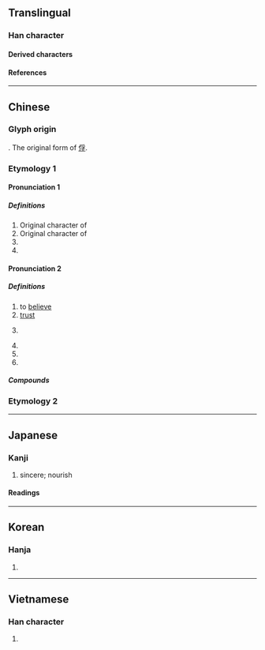 {{also|俘|孵}}
{{character info/new}}
==Translingual==

===Han character===
{{Han char|rn=39|rad=子|as=04|sn=7|four=20407|canj=BND|ids=⿱爫子}}

====Derived characters====
{{lang|mul|[[乳]] [[俘]] [[浮]] [[郛]] [[桴]] [[稃]] [[殍]] [[蜉]] [[艀]] [[孵]]}}

====References====
{{Han ref|kx=0278.060|dkj=06948|dj=0545.130|hdz=21012.060|uh=5B5A}}

----

==Chinese==
{{zh-forms}}

===Glyph origin===
{{Han etym}}

{{Han compound|爪|子}}. The original form of [[俘]].

<!--|c=fu1-->
{{attention|zh}}

===Etymology 1===
====Pronunciation 1====
{{zh-pron
|m=fū
|mc=y
|oc=y
|cat=v,n
}}

=====Definitions=====
{{zh-hanzi}}

# Original character of {{zh-l|俘}}
# Original character of {{zh-l|蜉}}
# {{zh-alt-form|孵}}
# {{zh-alt-form|稃}}

====Pronunciation 2====
{{zh-pron
|m=fú
|cat=
}}

=====Definitions=====
{{zh-hanzi}}

# to [[believe]]
# [[trust]]
# {{lb|zh|used in oracle bone}} {{zh-alt-form|俘}}
# {{zh-alt-form|浮}}
# {{zh-alt-form|莩}}
# {{zh-alt-form|付}}

=====Compounds=====
{{zh-der|中孚|孚乳|情孚意合|孚眾望|孚佑|美孚燈|簡孚|阮孚蠟屐|美孚油}}
===Etymology 2===
{{zh-see|孵|ss}}

----

==Japanese==

===Kanji===
{{ja-kanji|grade=|rs=子04}}

# sincere; nourish

====Readings====
{{ja-readings
|goon=ふ
|kanon=ふ
|kun=たまご-, はぐく-む
}}

----

==Korean==

===Hanja===
{{ko-hanja|부}}

# {{rfdef|ko|sort=子04}}

----

==Vietnamese==

===Han character===
{{vi-readings|rs=子04|reading=[[phu]], [[phù]]}}

# {{rfdef|vi|sort=子04}}

{{cln|vi|Han tu}}